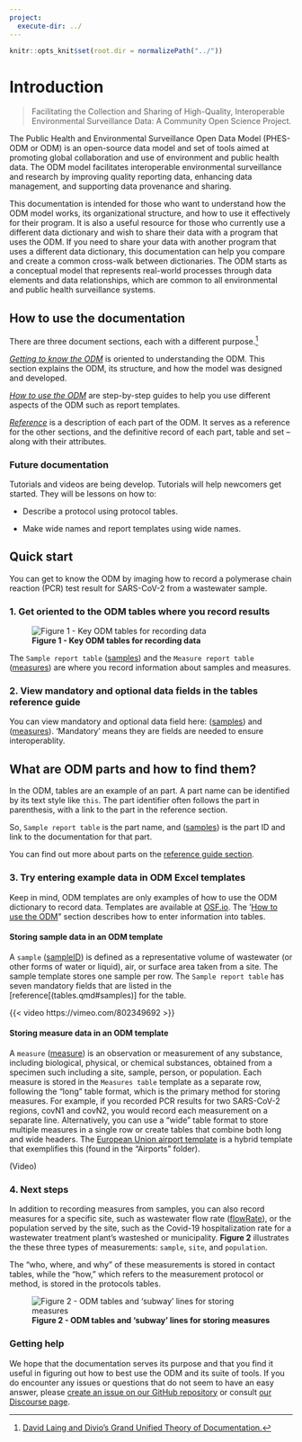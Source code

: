 ```yaml
---
project:
  execute-dir: ../
---
```

```r
knitr::opts_knit$set(root.dir = normalizePath("../"))
```
# Introduction {.unnumbered}

> Facilitating the Collection and Sharing of High-Quality, Interoperable Environmental Surveillance Data: A Community Open Science Project. 

The Public Health and Environmental Surveillance Open Data Model (PHES-ODM or ODM) is an open-source data model and set of tools aimed at promoting global collaboration and use of environment and public health data. The ODM model facilitates interoperable environmental surveillance and research by improving quality reporting data, enhancing data management, and supporting data provenance and sharing.

This documentation is intended for those who want to understand how the ODM model works, its organizational structure, and how to use it effectively for their program. It is also a useful resource for those who currently use a different data dictionary and wish to share their data with a program that uses the ODM. If you need to share your data with another program that uses a different data dictionary, this documentation can help you compare and create a common cross-walk between dictionaries. The ODM starts as a conceptual model that represents real-world processes through data elements and data relationships, which are common to all environmental and public health surveillance systems.

## How to use the documentation

There are three <!--# actually four sections once tutorials are added --> document sections, each with a different purpose.[^index-1]

[^index-1]: [David Laing and Divio's Grand Unified Theory of Documentation.](https://documentation.divio.com/#:~:text=The%20Grand%20Unified%20Theory%20of,guides%2C%20technical%20reference%20and%20explanation.)

[*Getting to know the ODM*](explanation.qmd) is oriented to understanding the ODM. This section explains the ODM, its structure, and how the model was designed and developed.

[*How to use the ODM*](how-to.qmd) are step-by-step guides to help you use different aspects of the ODM such as report templates.

[*Reference*](ref-guide.qmd) is a description of each part of the ODM. It serves as a reference for the other sections, and the definitive record of each part, table and set -- along with their attributes.

### Future documentation

Tutorials and videos are being develop. Tutorials will help newcomers get started. They will be lessons on how to:

-   Describe a protocol using protocol tables. <!--#  *Tutorials:* Oriented to learning, this piece must allow the newcomer to get started. This piece of the documentation should ideally take the form of a lesson. As an analogy, consider tutorials as being akin to teaching a small child how to cook.-->

-   Make wide names and report templates using wide names.

## Quick start

You can get to know the ODM by imaging how to record a polymerase chain reaction (PCR) test result for SARS-CoV-2 from a wastewater sample.

### 1. Get oriented to the ODM tables where you record results

![**Figure 1 - Key ODM tables for recording data**](assets/intro/ODM-model-tables.png){fig-align="center"}

The `Sample report table` ([samples](https://docs.phes-odm.org/tables.html#samples "Samples report table")) and the `Measure report table` ([measures](https://docs.phes-odm.org/tables.html#samples "Measures report table")) are where you record information about samples and measures.

### 2. View mandatory and optional data fields in the tables reference guide

You can view mandatory and optional data field here: ([samples](https://docs.phes-odm.org/tables.html#samples "Samples report table")) and ([measures](https://docs.phes-odm.org/tables.html#samples "Measures report table")). 'Mandatory' means they are fields are needed to ensure interoperablity.

::: {.callout-tip collapse="true"}
## What are ODM parts and how to find them?

In the ODM, tables are an example of an part. A part name can be identified by its text style like `this`. The part identifier often follows the part in parenthesis, with a link to the part in the reference section.

So, `Sample report table` is the part name, and ([samples](tables.qmd#samples)) is the part ID and link to the documentation for that part.

You can find out more about parts on the [reference guide section](parts.qmd).
:::

### 3. Try entering example data in ODM Excel templates

Keep in mind, ODM templates are only examples of how to use the ODM dictionary to record data. Templates are available at [OSF.io](https://osf.io/ab9se/). The '[How to use the ODM](https://docs.phes-odm.org/how-to.html)" section describes how to enter information into tables.

#### Storing sample data in an ODM template

A `sample` ([sampleID](parts.qmd#sampleID)) is defined as a representative volume of wastewater (or other forms of water or liquid), air, or surface area taken from a site. The sample template stores one sample per row. The `Sample report table` has seven mandatory fields that are listed in the [reference[(tables.qmd#samples)] for the table. 

{{< video https://vimeo.com/802349692 >}}

#### Storing measure data in an ODM template

A `measure` ([measure](parts.qmd#measureID)) is an observation or measurement of any substance, including biological, physical, or chemical substances, obtained from a specimen such including a site, sample, person, or population. Each measure is stored in the `Measures table` template as a separate row, following the "long" table format, which is the primary method for storing measures. For example, if you recorded PCR results for two SARS-CoV-2 regions, covN1 and covN2, you would record each measurement on a separate line. Alternatively, you can use a "wide" table format to store multiple measures in a single row or create tables that combine both long and wide headers. The [European Union airport template](https://osf.io/ab9se/) is a hybrid template that exemplifies this (found in the "Airports" folder).

(Video)

### 4. Next steps

In addition to recording measures from samples, you can also record measures for a specific site, such as wastewater flow rate ([flowRate](parts.qmd#flowrate)), or the population served by the site, such as the Covid-19 hospitalization rate for a wastewater treatment plant's wasteshed or municipality. **Figure 2** illustrates the these three types of measurements: `sample`, `site`, and `population`.

The "who, where, and why" of these measurements is stored in contact tables, while the "how," which refers to the measurement protocol or method, is stored in the protocols tables.

![**Figure 2 - ODM tables and 'subway' lines for storing measures**](assets/intro/subway.png){fig-align="center"}

### Getting help

We hope that the documentation serves its purpose and that you find it useful in figuring out how to best use the ODM and its suite of tools. If you do encounter any issues or questions that do not seem to have an easy answer, please [create an issue on our GitHub repository](https://github.com/Big-Life-Lab/PHES-ODM) or consult [our Discourse page](https://odm.discourse.group/).
